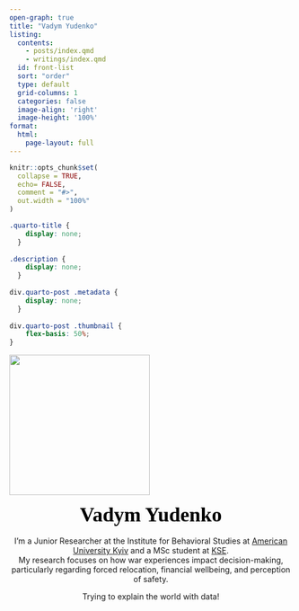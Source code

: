 ```yaml
---
open-graph: true
title: "Vadym Yudenko"
listing:
  contents: 
    - posts/index.qmd
    - writings/index.qmd
  id: front-list
  sort: "order"
  type: default
  grid-columns: 1
  categories: false
  image-align: 'right'
  image-height: '100%'
format:
  html:
    page-layout: full
---
```


```r
knitr::opts_chunk$set(
  collapse = TRUE,
  echo= FALSE,
  comment = "#>",
  out.width = "100%"
)
```

```css
.quarto-title {
    display: none;
  }
  
.description {
    display: none;
  }
  
div.quarto-post .metadata {
    display: none;
  }
  
div.quarto-post .thumbnail {
    flex-basis: 50%;
}
```

![](kotori.png){fig-align="center" width="250"}

::: {style="text-align: center"}
[ <strong>Vadym Yudenko</strong> ]{style="font-size: 36px; font-style: bold; color: black; font-family: Garamond;"} <br> <br> I'm a Junior Researcher at the Institute for Behavioral Studies at [American University Kyiv](https://auk.edu.ua/en/) and a MSc student at [KSE](https://kse.ua/). <br> My research focuses on how war experiences impact decision-making, particularly regarding forced relocation, financial wellbeing, and perception of safety.

Trying to explain the world with data! <br> <br>
:::

::: {#front-list}
:::
